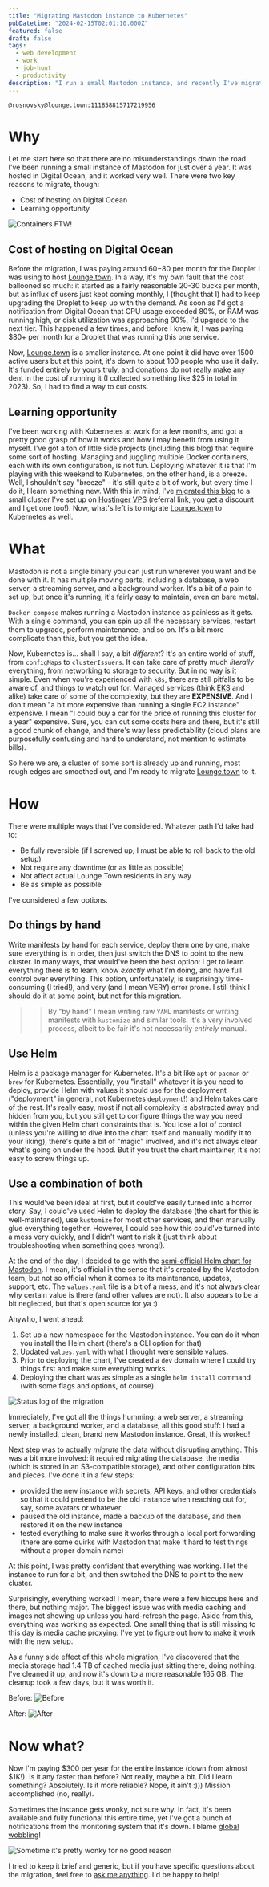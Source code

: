 ```yaml
---
title: "Migrating Mastodon instance to Kubernetes"
pubDatetime: "2024-02-15T02:01:10.000Z"
featured: false
draft: false
tags:
  - web development
  - work
  - job-hunt
  - productivity
description: "I run a small Mastodon instance, and recently I've migrated it from a Docker container in Digital Ocean to my own Kubernetes cluster on Hostinger VPS. Here's how I did it."
---
```


`@rosnovsky@lounge.town:111858815717219956`

# Why

Let me start here so that there are no misunderstandings down the road. I've been running a small instance of Mastodon for just over a year. It was hosted in Digital Ocean, and it worked very well. There were two key reasons to migrate, though:

- Cost of hosting on Digital Ocean
- Learning opportunity

![Containers FTW!](assets/blog/posts/migrating-mastodon-instance-to-k8s/containers.jpg)

## Cost of hosting on Digital Ocean

Before the migration, I was paying around $60-$80 per month for the Droplet I was using to host [Lounge.town](https://lounge.town). In a way, it's my own fault that the cost ballooned so much: it started as a fairly reasonable 20-30 bucks per month, but as influx of users just kept coming monthly, I (thought that I) had to keep upgrading the Droplet to keep up with the demand. As soon as I'd got a notification from Digital Ocean that CPU usage exceeded 80%, or RAM was running high, or disk utilization was approaching 90%, I'd upgrade to the next tier. This happened a few times, and before I knew it, I was paying $80+ per month for a Droplet that was running this one service.

Now, [Lounge.town](https://lounge.town) is a smaller instance. At one point it did have over 1500 active users but at this point, it's down to about 100 people who use it daily. It's funded entirely by yours truly, and donations do not really make any dent in the cost of running it (I collected something like $25 in total in 2023). So, I had to find a way to cut costs. 

## Learning opportunity

I've been working with Kubernetes at work for a few months, and got a pretty good grasp of how it works and how I may benefit from using it myself. I've got a ton of little side projects (including this blog) that require some sort of hosting. Managing and juggling multiple Docker containers, each with its own configuration, is not fun. Deploying whatever it is that I'm playing with this weekend to Kubernetes, on the other hand, is a breeze. Well, I shouldn't say "breeze" - it's still quite a bit of work, but every time I do it, I learn something new. With this in mind, I've [migrated this blog](/blog/vercel-to-kubernetes) to a small cluster I've set up on [Hostinger VPS](https://hostinger.com/?REFERRALCODE=1ART641) (referral link, you get a discount and I get one too!). Now, what's left is to migrate [Lounge.town](https://lounge.town) to Kubernetes as well.

# What

Mastodon is not a single binary you can just run wherever you want and be done with it. It has multiple moving parts, including a database, a web server, a streaming server, and a background worker. It's a bit of a pain to set up, but once it's running, it's fairly easy to maintain, even on bare metal. 

`Docker compose` makes running a Mastodon instance as painless as it gets. With a single command, you can spin up all the necessary services, restart them to upgrade, perform maintenance, and so on. It's a bit more complicate than this, but you get the idea.

Now, Kubernetes is... shall I say, a bit _different_? It's an entire world of stuff, from `configMaps` to `clusterIssuers`. It can take care of pretty much _literally_ everything, from networking to storage to security. But in no way is it simple. Even when you're experienced with `k8s`, there are still pitfalls to be aware of, and things to watch out for. Managed services (think [EKS](https://www.amazonaws.cn/en/eks/) and alike) take care of some of the complexity, but they are **EXPENSIVE**. And I don't mean "a bit more expensive than running a single EC2 instance" expensive. I mean "I could buy a car for the price of running this cluster for a year" expensive. Sure, you can cut some costs here and there, but it's still a good chunk of change, and there's way less predictability (cloud plans are purposefully confusing and hard to understand, not mention to estimate bills).

So here we are, a cluster of some sort is already up and running, most rough edges are smoothed out, and I'm ready to migrate [Lounge.town](https://lounge.town) to it.

# How

There were multiple ways that I've considered. Whatever path I'd take had to:

- Be fully reversible (if I screwed up, I must be able to roll back to the old setup)
- Not require any downtime (or as little as possible)
- Not affect actual Lounge Town residents in any way
- Be as simple as possible

I've considered a few options.

## Do things by hand

Write manifests by hand for each service, deploy them one by one, make sure everything is in order, then just switch the DNS to point to the new cluster. In many ways, that would've been the best option: I get to learn everything there is to learn, know _exactly_ what I'm doing, and have full control over everything. This option, unfortunately, is surprisingly time-consuming (I tried!), and very (and I mean VERY) error prone. I still think I should do it at some point, but not for this migration.

>> By "by hand" I mean writing raw `YAML` manifests or writing manifests with `kustomize` and similar tools. It's a very involved process, albeit to be fair it's not necessarily _entirely_ manual.

## Use Helm

Helm is a package manager for Kubernetes. It's a bit like `apt` or `pacman` or `brew` for Kubernetes. Essentially, you "install" whatever it is you need to deploy, provide Helm with values it should use for the deployment ("deployment" in general, not Kubernetes `deployment`!) and Helm takes care of the rest. It's really easy, most if not all complexity is abstracted away and hidden from you, but you still get to configure things the way you need within the given Helm chart constraints that is. You lose a lot of control (unless you're willing to dive into the chart itself and manually modify it to your liking), there's quite a bit of "magic" involved, and it's not always clear what's going on under the hood. But if you trust the chart maintainer, it's not easy to screw things up.

## Use a combination of both

This would've been ideal at first, but it could've easily turned into a horror story. Say, I could've used Helm to deploy the database (the chart for this is well-maintaned), use `kustomize` for most other services, and then manually glue everything together. However, I could see how this could've turned into a mess very quickly, and I didn't want to risk it (just think about troubleshooting when something goes wrong!).

At the end of the day, I decided to go with the [semi-official Helm chart for Mastodon](https://github.com/mastodon/chart). I mean, it's official in the sense that it's created by the Mastodon team, but not so official when it comes to its maintenance, updates, support, etc. The `values.yaml` file is a bit of a mess, and it's not always clear why certain value is there (and other values are not). It also appears to be a bit neglected, but that's open source for ya :)

Anywho, I went ahead:

1. Set up a new namespace for the Mastodon instance. You can do it when you install the Helm chart (there's a CLI option for that)
2. Updated `values.yaml` with what I thought were sensible values.
3. Prior to deploying the chart, I've created a `dev` domain where I could try things first and make sure everything works.
4. Deploying the chart was as simple as a single `helm install` command (with some flags and options, of course).

![Status log of the migration](assets/blog/posts/migrating-mastodon-instance-to-k8s/status-log.png)

Immediately, I've got all the things humming: a web server, a streaming server, a background worker, and a database, all this good stuff: I had a newly installed, clean, brand new Mastodon instance. Great, this worked!

Next step was to actually *migrate* the data without disrupting anything. This was a bit more involved: it required migrating the database, the media (which is stored in an S3-compatible storage), and other configuration bits and pieces. I've done it in a few steps:

- provided the new instance with secrets, API keys, and other credentials so that it could pretend to be the old instance when reaching out for, say, some avatars or whatever.
- paused the old instance, made a backup of the database, and then restored it on the new instance
- tested everything to make sure it works through a local port forwarding (there are some quirks with Mastodon that make it hard to test things without a proper domain name)

At this point, I was pretty confident that everything was working. I let the instance to run for a bit, and then switched the DNS to point to the new cluster. 

Surprisingly, everything worked! I mean, there were a few hiccups here and there, but nothing major. The biggest issue was with media caching and images not showing up unless you hard-refresh the page. Aside from this, everything was working as expected. One small thing that is still missing to this day is media cache proxying: I've yet to figure out how to make it work with the new setup. 

As a funny side effect of this whole migration, I've discovered that the media storage had 1.4 TB of cached media just sitting there, doing nothing. I've cleaned it up, and now it's down to a more reasonable 165 GB. The cleanup took a few days, but it was worth it.

Before:
![Before](assets/blog/posts/migrating-mastodon-instance-to-k8s/before.png)

After:
![After](assets/blog/posts/migrating-mastodon-instance-to-k8s/after.png)

# Now what?

Now I'm paying $300 per year for the entire instance (down from almost $1K!). Is it any faster than before? Not really, maybe a bit. Did I learn something? Absolutely. Is it more reliable? Nope, it ain't :))) Mission accomplished (no, really). 

Sometimes the instance gets wonky, not sure why. In fact, it's been available and fully functional this entire time, yet I've got a bunch of notifications from the monitoring system that it's down. I blame [global wobbling](https://en.wikipedia.org/wiki/Milankovitch_cycles)!

![Sometime it's pretty wonky for no good reason](assets/blog/posts/migrating-mastodon-instance-to-k8s/stress.png)

I tried to keep it brief and generic, but if you have specific questions about the migration, feel free to [ask me anything](https://lounge.town/@rosnovsky). I'd be happy to help!
